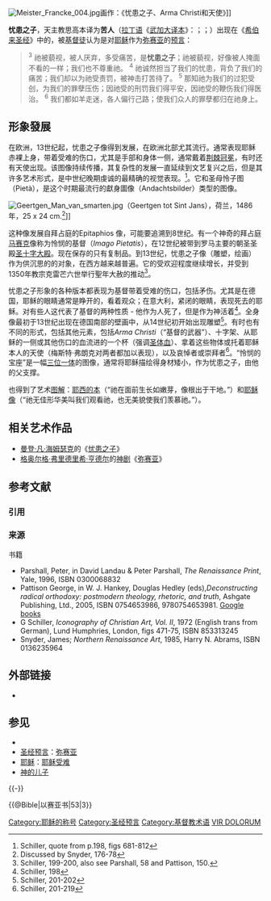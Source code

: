 [[File:Meister_Francke_004.jpg|thumb]]画作：《忧患之子、Arma Christi和天使》]]

{{耶穌}}

'''忧患之子'''，天主教思高本译为'''苦人'''（[[拉丁语|拉丁语]]《[[武加大译本|武加大译本]]》：{{lang|la|'''''vir dolorum'''''}}；{{lang-en|'''Man of Sorrows'''}}；{{lang-de|'''Schmerzensmann'''}}）出现在《[[希伯来圣经|希伯来圣经]]》中的{{Bible|以赛亚书|53|3}}，被[[基督徒|基督徒]]认为是对[[耶稣|耶稣]]作为[[弥赛亚|弥赛亚]]的[[圣经预言|预言]]：
<blockquote><sup>3</sup> 祂被藐视，被人厌弃，多受痛苦，是'''忧患之子'''；祂被藐视，好像被人掩面不看的一样；我们也不尊重祂。  
<sup>4</sup> 祂诚然担当了我们的忧患，背负了我们的痛苦；我们却以为祂受责罚，被神击打苦待了。    
<sup>5</sup> 那知祂为我们的过犯受创，为我们的罪孽压伤；因祂受的刑罚我们得平安，因祂受的鞭伤我们得医治。
<sup>6</sup> 我们都如羊走迷，各人偏行己路；{{YHWH}}使我们众人的罪孽都归在祂身上。</blockquote>
 
==形象發展==
在欧洲，13世纪起，忧患之子像得到发展，在欧洲北部尤其流行。通常表现耶稣赤裸上身，带着受难的伤口，尤其是手部和身体一侧，通常戴着[[荆棘冠冕|荆棘冠冕]]，有时还有天使出现。该图像持续传播，其复杂性的发展一直延续到文艺复兴之后，但是其许多艺术形式，是中世纪晚期虔诚的最精确的视觉表现。<ref>Schiller, quote from p.198, figs 681-812</ref>。它和圣母怜子图（Pietà），是这个时期最流行的獻身圖像（Andachtsbilder）类型的图像。

[[File:Geertgen_Man_van_smarten.jpg|thumb]]（Geertgen tot Sint Jans），荷兰，1486年，25 x 24 cm.<ref>Discussed by Snyder, 176-78</ref>]]

这种像发展自拜占庭的Epitaphios 像，可能要追溯到8世纪。有一个神奇的拜占庭[[马赛克|马赛克]]像称为怜悯的基督（''Imago Pietatis''），在12世纪被带到罗马主要的朝圣圣殿[[圣十字大殿|圣十字大殿]]。现在保存的只有复制品。到13世纪，忧患之子像（雕塑，绘画）作为供沉思的的对象，在西方越来越普遍。它的受欢迎程度继续增长，并受到1350年教宗克雷芒六世举行聖年大赦的推动<ref>Schiller, 199-200, also see Parshall, 58 and Pattison, 150.</ref>。

忧患之子形象的各种版本都表现为基督带着受难的伤口，包括矛伤。尤其是在德国，耶稣的眼睛通常是睁开的，看着观众；在意大利，紧闭的眼睛，表现死去的耶稣。对有些人这代表了基督的两种性质 - 他作为人死了，但是作为神活着<ref>Schiller, 198</ref>。全身像最初于13世纪出现在德国南部的壁画中，从14世纪初开始出现雕塑<ref>Schiller, 201-202</ref>。有时也有不同的形式，包括其他元素，包括''Arma Christi''（“基督的武器”）、十字架、从耶稣的一侧或其他伤口的血流进的一个杯（强调[[圣餐礼|圣体血]]）、拿着这些物体或托着耶稣本人的天使（梅斯特·弗朗克对两者都加以表现），以及哀悼者或崇拜者<ref>Schiller, 201-219</ref>。“怜悯的宝座”是一幅[[三位一体|三位一体]]的图像，通常将耶稣描绘得身材矮小，作为忧患之子，由他的父支撑。 

{{Bible|以赛亚书|53|2}}也得到了艺术[[可视化|图解]]：[[耶西的本|耶西的本]]（“祂在{{YHWH}}面前生长如嫩芽，像根出于干地。”）和[[耶稣像|耶稣像]]（“祂无佳形华美叫我们观看祂，也无美貌使我们羡慕祂。”）。

== 相关艺术作品 ==
* [[曼登·凡·海姆瑟克|曼登·凡·海姆瑟克]]的《[[忧患之子_(曼登·凡·海姆瑟克)|忧患之子]]》
* [[格奥尔格·弗里德里希·亨德尔|格奥尔格·弗里德里希·亨德尔]]的[[神剧|神剧]]《[[弥赛亚_(亨德尔)|弥赛亚]]》

== 参考文献 ==
=== 引用 ===
{{Reflist}}

=== 来源 ===
{{refbegin}}
; 书籍
* Parshall, Peter, in David Landau & Peter Parshall, ''The Renaissance Print'', Yale, 1996, ISBN 0300068832
* Pattison George, in W. J. Hankey, Douglas Hedley (eds),''Deconstructing radical orthodoxy: postmodern theology, rhetoric, and truth'', Ashgate Publishing, Ltd., 2005, ISBN 0754653986, 9780754653981. [http://books.google.co.uk/books?id=eFDtL8PpkHcC&pg=PA150&lpg=PA150&dq=%22Mass+of+Saint+Gregory%22+four+doctors&source=bl&ots=hsjWy6nvQE&sig=LGie-SgiGOtZLQJ86YzSXvibc4I&hl=en&ei=IJZTSuSWMOSgjAeIrNyeCQ&sa=X&oi=book_result&ct=result&resnum=1 Google books] {{Wayback|url=http://books.google.co.uk/books?id=eFDtL8PpkHcC&pg=PA150&lpg=PA150&dq=%22Mass+of+Saint+Gregory%22+four+doctors&source=bl&ots=hsjWy6nvQE&sig=LGie-SgiGOtZLQJ86YzSXvibc4I&hl=en&ei=IJZTSuSWMOSgjAeIrNyeCQ&sa=X&oi=book_result&ct=result&resnum=1 |date=20140714164649 }}
* G Schiller, ''Iconography of Christian Art, Vol. II'', 1972 (English trans from German), Lund Humphries, London, figs 471-75, ISBN 853313245
* Snyder, James; ''Northern Renaissance Art'', 1985, Harry N. Abrams, ISBN 0136235964
{{refend}}

== 外部链接 ==
* {{Commons category-inline|Man of Sorrows}}

== 参见 ==
{{Portal box|犹太教|基督教}}
* {{Bible|以赛亚书|53}}
* [[圣经预言|圣经预言]]：[[弥赛亚|弥赛亚]]
* [[耶稣|耶稣]]：[[耶稣受难|耶稣受难]]
* [[神的儿子|神的儿子]]

{{-}}
{{基督}}
{{预言}}

{{DEFAULTSORT:Man Of Sorrows}}
[[Category:耶稣的称号|Category:耶稣的称号]]
[[Category:圣经预言|Category:圣经预言]]{{@Bible|以赛亚书|53|3}}
[[Category:基督教术语|Category:基督教术语]]
[[Category:拉丁文单字及片语|VIR DOLORUM]]